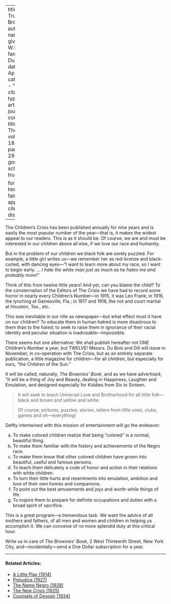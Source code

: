 
---
title: 'The True Brownies'
author:
  - name:
      given: W.E.B.
      family: Du Bois
date: Apr. 1919
categories: 
  - ""
citation: 
  type: article-journal
  container-title: The Crisis
  volume: 18
  issue: 6
  page: 285-286
google-scholar: true

format:
  html:
    toc: false
    appendix-cite-as: display
---



The Children's <span class = "small-caps"> Crisis</span> has been published annually for nine years and is easily the most popular number of the year---that is, it makes the widest appeal to our readers. This is as it should be. Of course, we are and must be interested in our children above all else, if we love our race and humanity.

But in the problem of our children we black folk are sorely puzzled. For example, a little girl writes us---we remember her as red-bronze and black-curled, with dancing eyes---"I want to learn more about my race, so I want to begin early. … *I hate the white man just as much as he hates me and probably more!*"

Think of this from twelve little years! And yet, can you blame the child? To the consternation of the Editors of <span class = "small-caps">The Crisis</span> we have had to record some horror in nearly every Children's Number---in 1915, it was Leo Frank; in 1916, the lynching at Gainesville, Fla.; in 1917 and 1918, the riot and court martial at Houston, Tex., etc.

This was inevitable in our rôle as newspaper---but what effect must it have on our children? To educate them in human hatred is more disastrous to them than to the hated; to seek to raise them in ignorance of their racial identity and peculiar situation is inadvisable---impossible.

There seems but one alternative: We shall publish hereafter not ONE Children's Number a year, but TWELVE! Messrs. Du Bois and Dill will issue in November, in co-operation with <span class = "small-caps">The Crisis</span>, but as an entirely separate publication, a little magazine for children---for all children, but especially for ours, "the Children of the Sun."

It will be called, naturally, *The Brownies' Book*, and as we have advertised, "It will be a thing of Joy and Beauty, dealing in Happiness, Laughter and Emulation, and designed especially for Kiddies from Six to Sixteen.

> It will seek to teach Universal Love and Brotherhood for all little folk---black and brown and yellow and white.  <p> Of course, pictures, puzzles, stories, letters from little ones, clubs, games and oh---everything!

Deftly intertwined with this mission of entertainment will go the endeavor:
<ol type="a">
<li> To make colored children realize that being "colored" is a normal, beautiful thing.  
<li>   To make them familiar with the history and achievements of the Negro race.  
<li>   To make them know that other colored children have grown into beautiful, useful and famous persons.  
<li>  To teach them delicately a code of honor and action in their relations with white children.  
<li>  To turn their little hurts and resentments into emulation, ambition and love of their own homes and companions.  
<li> To point out the best amusements and joys and worth-while things of life.  
<li>  To inspire them to prepare for definite occupations and duties with a broad spirit of sacrifice.  
</ol>

This is a great program---a tremendous task. We want the advice of all mothers and fathers, of all men and women and children in helping us accomplish it. We can conceive of no more splendid duty at this critical hour.

Write us in care of *The Brownies' Book*, 2 West Thirteenth Street, New York City, and---incidentally---send a One Dollar subscription for a year.

<!-- Similar articles start here -->

<hr>
#### Related Articles:

* [A Little Play (1914)](/Volumes/07/05/a_little_play.html)
* [Prejudice (1927)](/Volumes/34/09/prejudice.html)
* [The Name Negro (1928)](/Volumes/35/03/name_negro.html)
* [The New Crisis (1925)](/Volumes/30/01/new_crisis.html)
* [Counsels of Despair (1934)](/Volumes/41/06/counsels_of_despair.html)

<!-- Similar articles end here -->